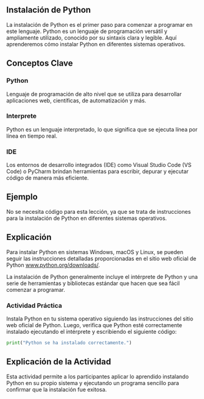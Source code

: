 ## Instalación de Python

La instalación de Python es el primer paso para comenzar a programar en este lenguaje. Python es un lenguaje de programación versátil y ampliamente utilizado, conocido por su sintaxis clara y legible. Aquí aprenderemos cómo instalar Python en diferentes sistemas operativos.

## Conceptos Clave

### Python

Lenguaje de programación de alto nivel que se utiliza para desarrollar aplicaciones web, científicas, de automatización y más.

### Interprete

Python es un lenguaje interpretado, lo que significa que se ejecuta línea por línea en tiempo real.

### IDE 

Los entornos de desarrollo integrados (IDE) como Visual Studio Code (VS Code) o PyCharm brindan herramientas para escribir, depurar y ejecutar código de manera más eficiente.

## Ejemplo

No se necesita código para esta lección, ya que se trata de instrucciones para la instalación de Python en diferentes sistemas operativos.

## Explicación

Para instalar Python en sistemas Windows, macOS y Linux, se pueden seguir las instrucciones detalladas proporcionadas en el sitio web oficial de Python [www.python.org/downloads/](https://www.python.org/downloads/).

La instalación de Python generalmente incluye el intérprete de Python y una serie de herramientas y bibliotecas estándar que hacen que sea fácil comenzar a programar.

::: {.callout-important}

### Actividad Práctica
Instala Python en tu sistema operativo siguiendo las instrucciones del sitio web oficial de Python. Luego, verifica que Python esté correctamente instalado ejecutando el intérprete y escribiendo el siguiente código:

```python
print("Python se ha instalado correctamente.")
```
::: 

## Explicación de la Actividad
Esta actividad permite a los participantes aplicar lo aprendido instalando Python en su propio sistema y ejecutando un programa sencillo para confirmar que la instalación fue exitosa.